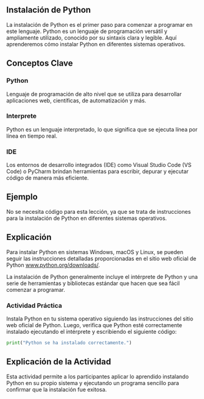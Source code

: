 ## Instalación de Python

La instalación de Python es el primer paso para comenzar a programar en este lenguaje. Python es un lenguaje de programación versátil y ampliamente utilizado, conocido por su sintaxis clara y legible. Aquí aprenderemos cómo instalar Python en diferentes sistemas operativos.

## Conceptos Clave

### Python

Lenguaje de programación de alto nivel que se utiliza para desarrollar aplicaciones web, científicas, de automatización y más.

### Interprete

Python es un lenguaje interpretado, lo que significa que se ejecuta línea por línea en tiempo real.

### IDE 

Los entornos de desarrollo integrados (IDE) como Visual Studio Code (VS Code) o PyCharm brindan herramientas para escribir, depurar y ejecutar código de manera más eficiente.

## Ejemplo

No se necesita código para esta lección, ya que se trata de instrucciones para la instalación de Python en diferentes sistemas operativos.

## Explicación

Para instalar Python en sistemas Windows, macOS y Linux, se pueden seguir las instrucciones detalladas proporcionadas en el sitio web oficial de Python [www.python.org/downloads/](https://www.python.org/downloads/).

La instalación de Python generalmente incluye el intérprete de Python y una serie de herramientas y bibliotecas estándar que hacen que sea fácil comenzar a programar.

::: {.callout-important}

### Actividad Práctica
Instala Python en tu sistema operativo siguiendo las instrucciones del sitio web oficial de Python. Luego, verifica que Python esté correctamente instalado ejecutando el intérprete y escribiendo el siguiente código:

```python
print("Python se ha instalado correctamente.")
```
::: 

## Explicación de la Actividad
Esta actividad permite a los participantes aplicar lo aprendido instalando Python en su propio sistema y ejecutando un programa sencillo para confirmar que la instalación fue exitosa.